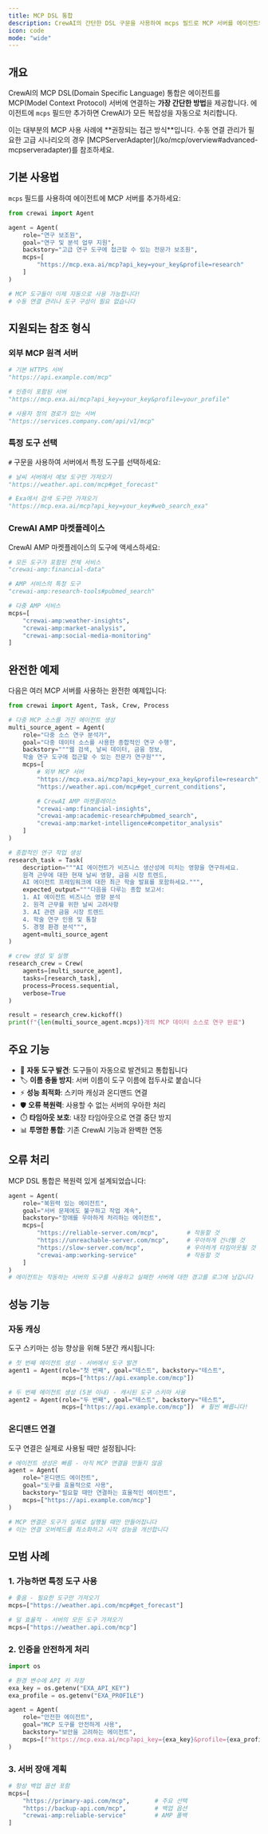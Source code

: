 ```yaml
---
title: MCP DSL 통합
description: CrewAI의 간단한 DSL 구문을 사용하여 mcps 필드로 MCP 서버를 에이전트와 직접 통합하는 방법을 알아보세요.
icon: code
mode: "wide"
---
```


## 개요

CrewAI의 MCP DSL(Domain Specific Language) 통합은 에이전트를 MCP(Model Context Protocol) 서버에 연결하는 **가장 간단한 방법**을 제공합니다. 에이전트에 `mcps` 필드만 추가하면 CrewAI가 모든 복잡성을 자동으로 처리합니다.

<Info>
이는 대부분의 MCP 사용 사례에 **권장되는 접근 방식**입니다. 수동 연결 관리가 필요한 고급 시나리오의 경우 [MCPServerAdapter](/ko/mcp/overview#advanced-mcpserveradapter)를 참조하세요.
</Info>

## 기본 사용법

`mcps` 필드를 사용하여 에이전트에 MCP 서버를 추가하세요:

```python
from crewai import Agent

agent = Agent(
    role="연구 보조원",
    goal="연구 및 분석 업무 지원",
    backstory="고급 연구 도구에 접근할 수 있는 전문가 보조원",
    mcps=[
        "https://mcp.exa.ai/mcp?api_key=your_key&profile=research"
    ]
)

# MCP 도구들이 이제 자동으로 사용 가능합니다!
# 수동 연결 관리나 도구 구성이 필요 없습니다
```

## 지원되는 참조 형식

### 외부 MCP 원격 서버

```python
# 기본 HTTPS 서버
"https://api.example.com/mcp"

# 인증이 포함된 서버
"https://mcp.exa.ai/mcp?api_key=your_key&profile=your_profile"

# 사용자 정의 경로가 있는 서버
"https://services.company.com/api/v1/mcp"
```

### 특정 도구 선택

`#` 구문을 사용하여 서버에서 특정 도구를 선택하세요:

```python
# 날씨 서버에서 예보 도구만 가져오기
"https://weather.api.com/mcp#get_forecast"

# Exa에서 검색 도구만 가져오기
"https://mcp.exa.ai/mcp?api_key=your_key#web_search_exa"
```

### CrewAI AMP 마켓플레이스

CrewAI AMP 마켓플레이스의 도구에 액세스하세요:

```python
# 모든 도구가 포함된 전체 서비스
"crewai-amp:financial-data"

# AMP 서비스의 특정 도구
"crewai-amp:research-tools#pubmed_search"

# 다중 AMP 서비스
mcps=[
    "crewai-amp:weather-insights",
    "crewai-amp:market-analysis",
    "crewai-amp:social-media-monitoring"
]
```

## 완전한 예제

다음은 여러 MCP 서버를 사용하는 완전한 예제입니다:

```python
from crewai import Agent, Task, Crew, Process

# 다중 MCP 소스를 가진 에이전트 생성
multi_source_agent = Agent(
    role="다중 소스 연구 분석가",
    goal="다중 데이터 소스를 사용한 종합적인 연구 수행",
    backstory="""웹 검색, 날씨 데이터, 금융 정보,
    학술 연구 도구에 접근할 수 있는 전문가 연구원""",
    mcps=[
        # 외부 MCP 서버
        "https://mcp.exa.ai/mcp?api_key=your_exa_key&profile=research",
        "https://weather.api.com/mcp#get_current_conditions",

        # CrewAI AMP 마켓플레이스
        "crewai-amp:financial-insights",
        "crewai-amp:academic-research#pubmed_search",
        "crewai-amp:market-intelligence#competitor_analysis"
    ]
)

# 종합적인 연구 작업 생성
research_task = Task(
    description="""AI 에이전트가 비즈니스 생산성에 미치는 영향을 연구하세요.
    원격 근무에 대한 현재 날씨 영향, 금융 시장 트렌드,
    AI 에이전트 프레임워크에 대한 최근 학술 발표를 포함하세요.""",
    expected_output="""다음을 다루는 종합 보고서:
    1. AI 에이전트 비즈니스 영향 분석
    2. 원격 근무를 위한 날씨 고려사항
    3. AI 관련 금융 시장 트렌드
    4. 학술 연구 인용 및 통찰
    5. 경쟁 환경 분석""",
    agent=multi_source_agent
)

# crew 생성 및 실행
research_crew = Crew(
    agents=[multi_source_agent],
    tasks=[research_task],
    process=Process.sequential,
    verbose=True
)

result = research_crew.kickoff()
print(f"{len(multi_source_agent.mcps)}개의 MCP 데이터 소스로 연구 완료")
```

## 주요 기능

- 🔄 **자동 도구 발견**: 도구들이 자동으로 발견되고 통합됩니다
- 🏷️ **이름 충돌 방지**: 서버 이름이 도구 이름에 접두사로 붙습니다
- ⚡ **성능 최적화**: 스키마 캐싱과 온디맨드 연결
- 🛡️ **오류 복원력**: 사용할 수 없는 서버의 우아한 처리
- ⏱️ **타임아웃 보호**: 내장 타임아웃으로 연결 중단 방지
- 📊 **투명한 통합**: 기존 CrewAI 기능과 완벽한 연동

## 오류 처리

MCP DSL 통합은 복원력 있게 설계되었습니다:

```python
agent = Agent(
    role="복원력 있는 에이전트",
    goal="서버 문제에도 불구하고 작업 계속",
    backstory="장애를 우아하게 처리하는 에이전트",
    mcps=[
        "https://reliable-server.com/mcp",        # 작동할 것
        "https://unreachable-server.com/mcp",     # 우아하게 건너뛸 것
        "https://slow-server.com/mcp",            # 우아하게 타임아웃될 것
        "crewai-amp:working-service"              # 작동할 것
    ]
)
# 에이전트는 작동하는 서버의 도구를 사용하고 실패한 서버에 대한 경고를 로그에 남깁니다
```

## 성능 기능

### 자동 캐싱

도구 스키마는 성능 향상을 위해 5분간 캐시됩니다:

```python
# 첫 번째 에이전트 생성 - 서버에서 도구 발견
agent1 = Agent(role="첫 번째", goal="테스트", backstory="테스트",
               mcps=["https://api.example.com/mcp"])

# 두 번째 에이전트 생성 (5분 이내) - 캐시된 도구 스키마 사용
agent2 = Agent(role="두 번째", goal="테스트", backstory="테스트",
               mcps=["https://api.example.com/mcp"])  # 훨씬 빠릅니다!
```

### 온디맨드 연결

도구 연결은 실제로 사용될 때만 설정됩니다:

```python
# 에이전트 생성은 빠름 - 아직 MCP 연결을 만들지 않음
agent = Agent(
    role="온디맨드 에이전트",
    goal="도구를 효율적으로 사용",
    backstory="필요할 때만 연결하는 효율적인 에이전트",
    mcps=["https://api.example.com/mcp"]
)

# MCP 연결은 도구가 실제로 실행될 때만 만들어집니다
# 이는 연결 오버헤드를 최소화하고 시작 성능을 개선합니다
```

## 모범 사례

### 1. 가능하면 특정 도구 사용

```python
# 좋음 - 필요한 도구만 가져오기
mcps=["https://weather.api.com/mcp#get_forecast"]

# 덜 효율적 - 서버의 모든 도구 가져오기
mcps=["https://weather.api.com/mcp"]
```

### 2. 인증을 안전하게 처리

```python
import os

# 환경 변수에 API 키 저장
exa_key = os.getenv("EXA_API_KEY")
exa_profile = os.getenv("EXA_PROFILE")

agent = Agent(
    role="안전한 에이전트",
    goal="MCP 도구를 안전하게 사용",
    backstory="보안을 고려하는 에이전트",
    mcps=[f"https://mcp.exa.ai/mcp?api_key={exa_key}&profile={exa_profile}"]
)
```

### 3. 서버 장애 계획

```python
# 항상 백업 옵션 포함
mcps=[
    "https://primary-api.com/mcp",       # 주요 선택
    "https://backup-api.com/mcp",        # 백업 옵션
    "crewai-amp:reliable-service"        # AMP 폴백
]
```
